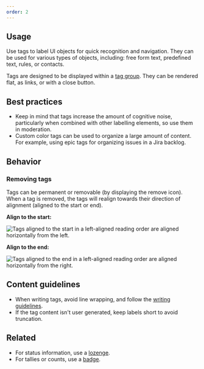 ```yaml
---
order: 2
---
```


## Usage

Use tags to label UI objects for quick recognition and navigation. They can be used for various
types of objects, including: free form text, predefined text, rules, or contacts.

Tags are designed to be displayed within a [tag group](/components/tag-group). They can be rendered
flat, as links, or with a close button.

## Best practices

- Keep in mind that tags increase the amount of cognitive noise, particularly when combined with
  other labelling elements, so use them in moderation.
- Custom color tags can be used to organize a large amount of content. For example, using epic tags
  for organizing issues in a Jira backlog.

## Behavior

### Removing tags

Tags can be permanent or removable (by displaying the remove icon). When a tag is removed, the tags
will realign towards their direction of alignment (aligned to the start or end).

**Align to the start:**

![Tags aligned to the start in a left-aligned reading order are aligned horizontally from the left.](images/removing-tags-left-to-right.png)

**Align to the end:**

![Tags aligned to the end in a left-aligned reading order are aligned horizontally from the right.](images/removing-tags-right-to-left.png)

## Content guidelines

- When writing tags, avoid line wrapping, and follow the
  [writing guidelines](/content/writing-style).
- If the tag content isn't user generated, keep labels short to avoid truncation.

## Related

- For status information, use a [lozenge](/components/lozenge).
- For tallies or counts, use a [badge](/components/badge).
